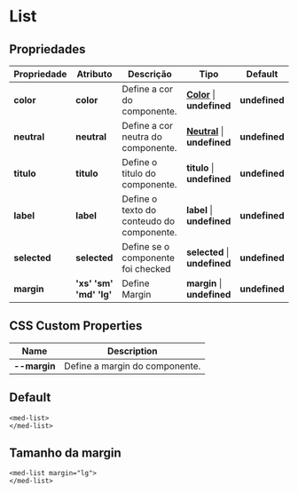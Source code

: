 
<Meta title="Components/Core/List/Usage" />

# List

## Propriedades

| Propriedade  | Atributo    | Descrição                                   | Tipo                                                                                                                 | Default       |
| ------------ | ----------- | ------------------------------------------- | -------------------------------------------------------------------------------------------------------------------- | ------------- |
| **color**    | **color**   | Define a cor do componente.                 | **[Color](http://desenv.ordomederi.com/templarios/?path=/story/enums-enums--page#medcolors)**   \| **undefined** | **undefined** |
| **neutral**  | **neutral** | Define a cor neutra do componente.          | **[Neutral](http://desenv.ordomederi.com/templarios/?path=/story/enums-enums--page#medcolors)** \| **undefined** | **undefined** |
| **titulo**   | **titulo**  | Define o titulo do componente.              | **titulo**                                                                                          \| **undefined** | **undefined** |
| **label**    | **label**   | Define o texto do conteudo do componente.   | **label**                                                                                           \| **undefined** | **undefined** |
| **selected** | **selected**| Define se o componente foi checked          | **selected**                                                                                        \| **undefined** | **undefined** |
| **margin**   | **'xs'  'sm' 'md'  'lg'**| Define Margin              | **margin**                                                                                        \| **undefined** | **undefined** |


## CSS Custom Properties

| Name               | Description                                   |
| ------------------ | --------------------------------------------- |
| **--margin**       | Define a margin do componente.     |

## Default

```
<med-list>
</med-list>
```

## Tamanho da margin

```
<med-list margin="lg">
</med-list>
```
